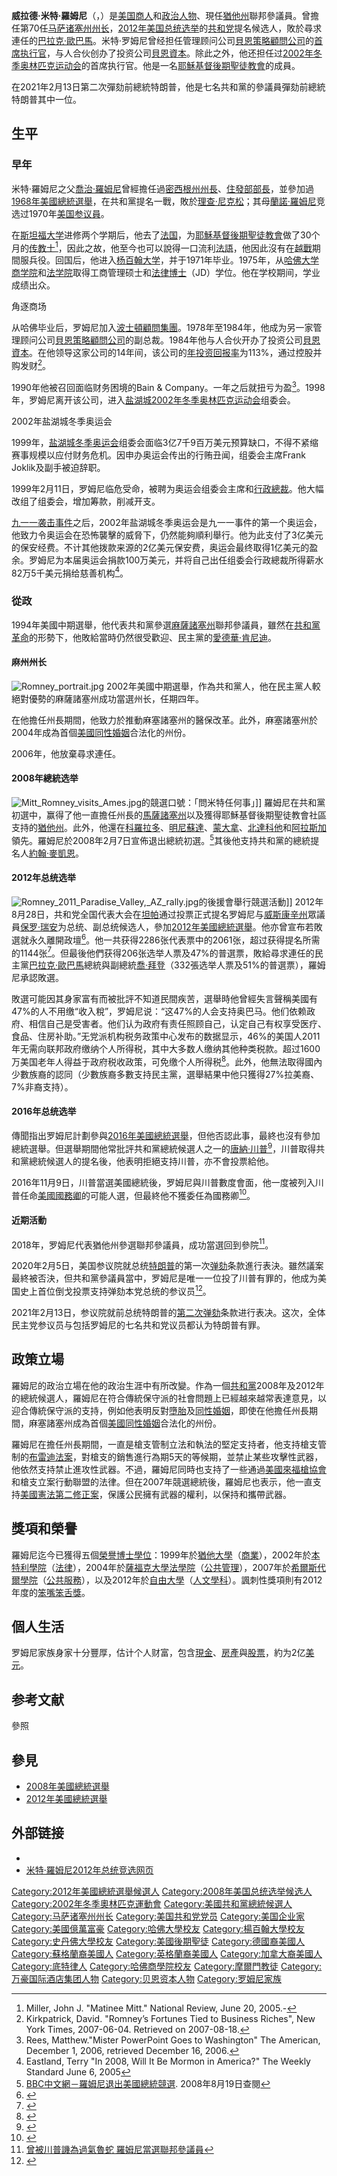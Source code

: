{{NoteTA
|G1=美国总统
|G2=美国州份
|1=zh-cn:斯坦福大学; zh-tw:史丹佛大學; zh-hk:史丹福大學;
|2=zh-cn:马萨诸塞州; zh-tw:麻薩諸塞州; zh-hk:麻薩諸塞州;
}}
{{otheruse|subject=[[2012年美國總統選舉|2012年美國總統選舉]]共和党候选人米特·羅姆尼|other=英国画家|乔治·罗姆尼}}
{{Infobox officeholder
|name= Mitt Romney<br />米特·羅姆尼
|image= File:Mitt Romney official US Senate portrait.jpg
|image_size=200px
|jr/sr        = 聯邦參議員
|state        = [[猶他州|猶他州]]
|alongside    = [[麥克·李_(美國政治家)|麥克·李]]
|term_start   = 2019年1月3日
|term_end     = 
|predecessor  = [[奧林·哈奇|奧林·哈奇]]
|successor    = 
|office1      = 第70任[[马萨诸塞州|马萨诸塞州州长]]
|term_start1  = 2003年1月2日
|term_end1    = 2007年1月4日
|predecessor1 = [[保羅·塞爾盧希|保羅·塞爾盧希]]
|successor1   = [[德瓦爾·帕特里克|德瓦爾·帕特里克]]
|birth_date  = {{Birth date and age|1947|3|12}}
|birth_place = {{flag|USA|1912}}[[密歇根州|密歇根州]][[底特律|底特律]]
|birthname   = 威拉德·米特·羅姆尼<br />Willard Mitt Romney
|nationality = {{USA}}
|party       = [[共和黨_(美國)|共和黨]]
|residence   = [[马萨诸塞州|马萨诸塞州]][[貝爾蒙_(麻薩諸塞州)|贝尔蒙特镇]]<br />[[新罕布什尔州|新罕布什尔州]]{{link-en|沃尔夫伯勒镇|Wolfeboro, New Hampshire}}<br />[[加利福尼亚州|加利福尼亚州]][[聖地牙哥_(加利福尼亞州)|圣迭戈市]]
|spouse      = {{marriage|{{link-en|安·羅姆尼|Ann Romney}}|1969}}
|children    = 5
|alma_mater  = {{nowrap|[[楊百翰大學|楊百翰大學]] <small>([[文學士|BA]])</small>}}<br />{{nowrap|[[哈佛大學|哈佛大學]] <small>([[工商管理碩士|MBA]], [[法學博士|JD]])</small>}}
|religion    = [[耶穌基督後期聖徒教會|耶穌基督後期聖徒教會]]
|signature   = Mitt Romney Signature.svg
|website     = [http://www.mittromney.com/ mittromney.com]
}}

'''威拉德·米特·羅姆尼'''（{{lang|en|Willard Mitt Romney}}，{{bd|1947年|3月12日||}}）是[[美国|美国]][[商人|商人]]和[[政治人物|政治人物]]、現任[[猶他州|猶他州]]聯邦參議員。曾擔任第70任[[马萨诸塞州|马萨诸塞州]][[州长|州长]]，[[2012年美国总统选举|2012年美国总统选举]]的[[共和黨_(美國)|共和党]]提名候选人，敗於尋求連任的[[巴拉克·歐巴馬|巴拉克·歐巴馬]]。米特·罗姆尼曾经担任管理顾问公司[[貝恩策略顧問公司|貝恩策略顧問公司]]的[[首席执行官|首席执行官]]，与人合伙创办了投资公司[[貝恩資本|貝恩資本]]。除此之外，他还担任过[[2002年冬季奥林匹克运动会|2002年冬季奥林匹克运动会]]的首席执行官。他是一名[[耶穌基督後期聖徒教會|耶穌基督後期聖徒教會]]的成員。

在2021年2月13日第二次彈劾前總統特朗普，他是七名共和黨的參議員彈劾前總統特朗普其中一位。

== 生平 ==
=== 早年 ===
米特·羅姆尼之父[[喬治·羅姆尼_(州長)|喬治·羅姆尼]]曾經擔任過[[密西根州|密西根州]][[州長|州長]]、[[美國住房及城市發展部|住發部]][[部長|部長]]，並參加過[[1968年美國總統選舉|1968年美國總統選舉]]，在共和黨提名一戰，敗於[[理查·尼克松|理查·尼克松]]；其母[[蘭諾·羅姆尼|蘭諾·羅姆尼]]竞选过1970年[[美国参议員|美国参议員]]。

在[[斯坦福大学|斯坦福大学]]进修两个学期后，他去了[[法国|法国]]，为[[耶穌基督後期聖徒教會|耶穌基督後期聖徒教會]]做了30个月的[[传教士|传教士]]<ref>Miller, John J. "Matinee Mitt." National Review, June 20, 2005.-</ref>，因此之故，他至今也可以說得一口流利[[法語|法語]]，他因此沒有在[[越戰|越戰]]期間服兵役。回国后，他进入[[杨百翰大学|杨百翰大学]]，并于1971年毕业。1975年，从[[哈佛大学商学院|哈佛大学商学院]]和[[哈佛大学法学院|法学院]]取得工商管理硕士和[[法律博士|法律博士]]（JD）学位。他在学校期间，学业成绩出众。

;角逐商场
从哈佛毕业后，罗姆尼加入[[波士頓顧問集團|波士頓顧問集團]]。1978年至1984年，他成为另一家管理顾问公司[[貝恩策略顧問公司|貝恩策略顧問公司]]的副总裁。1984年他与人合伙开办了投资公司[[貝恩資本|貝恩資本]]。在他领导这家公司的14年间，该公司的[[投資報酬率|年投资回报率]]为113%，通过控股并购发财<ref>Kirkpatrick, David. "Romney’s Fortunes Tied to Business Riches", New York Times, 2007-06-04. Retrieved on 2007-08-18. </ref>。

1990年他被召回面临财务困境的Bain & Company。一年之后就扭亏为盈<ref>Rees, Matthew."Mister PowerPoint Goes to Washington" The American, December 1, 2006, retrieved December 16, 2006.</ref>。1998年，罗姆尼离开该公司，进入[[盐湖城|盐湖城]][[2002年冬季奥林匹克运动会|2002年冬季奥林匹克运动会]]组委会。

;2002年盐湖城冬季奥运会
1999年，[[2002年冬季奥林匹克运动会|盐湖城冬季奥运会]]组委会面临3亿7千9百万美元预算缺口，不得不紧缩赛事规模以应付财务危机。因申办奥运会传出的行贿丑闻，组委会主席Frank Joklik及副手被迫辞职。

1999年2月11日，罗姆尼临危受命，被聘为奥运会组委会主席和[[行政總裁|行政總裁]]。他大幅改组了组委会，增加筹款，削减开支。

[[九一一袭击事件|九一一袭击事件]]之后，2002年盐湖城冬季奥运会是九一一事件的第一个奥运会，他致力令奥运会在恐怖襲擊的威脅下，仍然能夠順利舉行。他为此支付了3亿美元的保安经费。不计其他拨款来源的2亿美元保安费，奥运会最终取得1亿美元的盈余。罗姆尼为本届奥运会捐款100万美元，并将自己出任组委会行政總裁所得薪水82万5千美元捐给慈善机构<ref>Eastland, Terry "In 2008, Will It Be Mormon in America?" The Weekly Standard June 6, 2005</ref>。

=== 從政 ===
1994年美國中期選舉，他代表共和黨參選[[麻薩諸塞州|麻薩諸塞州]]聯邦參議員，雖然在[[共和黨革命|共和黨革命]]的形勢下，他敗給當時仍然很受歡迎、民主黨的[[愛德華·肯尼迪|愛德華·肯尼迪]]。

==== 麻州州长 ====
[[File:Romney_portrait.jpg|thumb]]
2002年美國中期選舉，作為共和黨人，他在民主黨人較絕對優勢的麻薩諸塞州成功當選州长，任期四年。

在他擔任州長期間，他致力於推動麻塞諸塞州的醫保改革。此外，麻塞諸塞州於2004年成為首個[[美國同性婚姻|美國同性婚姻]]合法化的州份。

2006年，他放棄尋求連任。

==== 2008年總統选举 ====
[[File:Mitt_Romney_visits_Ames.jpg|thumb]]的競選口號：「問米特任何事」]]
羅姆尼在共和黨初選中，赢得了他一直擔任州長的[[馬薩諸塞州|馬薩諸塞州]]以及獲得耶穌基督後期聖徒教會社區支持的[[猶他州|猶他州]]。此外，他還在[[科羅拉多州|科羅拉多]]、[[明尼蘇達州|明尼蘇達]]、[[蒙大拿州|蒙大拿]]、[[北達科他州|北達科他]]和[[阿拉斯加州|阿拉斯加]]領先。羅姆尼於2008年2月7日宣佈退出總統初選。<ref>[http://news.bbc.co.uk/chinese/trad/hi/newsid_7230000/newsid_7233900/7233925.stm BBC中文網－羅姆尼退出美國總統競選]. 2008年8月19日查閱</ref>其後他支持共和黨的總統提名人[[約翰·麥凱恩|約翰·麥凱恩]]。

==== 2012年总统选举 ====
[[File:Romney_2011_Paradise_Valley,_AZ_rally.jpg|thumb]]的後援會舉行競選活動]]
2012年8月28日，共和党全国代表大会在[[坦帕|坦帕]]通过投票正式提名罗姆尼与[[威斯康辛州|威斯康辛州]]眾議員[[保罗·瑞安|保罗·瑞安]]为总统、副总统候选人，參加[[2012年美國總統選舉|2012年美國總統選舉]]。他亦曾宣布若敗選就永久離開政壇<ref>{{cite web |url=http://the-sun.on.cc/cnt/china_world/20121107/00423_014.html?pubdate=20121107 |language=中文 |title=羅姆尼公司避稅7.9億 |publisher=太陽報 |date=2012-11-07 |accessdate=2012-11-07 }}</ref>。他一共获得2286张代表票中的2061张，超过获得提名所需的1144张<ref>{{cite web|url=http://news.163.com/12/0829/07/8A2D0CO700014JB5.html |language=中文 |title=美共和党正式提名罗姆尼为总统候选人 |publisher=新华网 |date=2012-08-29 |accessdate=2012-08-29 }}</ref>。但最後他們获得206张选举人票及47%的普選票，敗給尋求連任的民主黨[[巴拉克·歐巴馬|巴拉克·歐巴馬]]總統與副總統[[喬·拜登|喬·拜登]]（332張选举人票及51%的普選票），羅姆尼承認敗選。

敗選可能因其身家富有而被批評不知道民間疾苦，選舉時他曾經失言聲稱美國有47%的人不用缴“收入稅”，罗姆尼说：“这47%的人会支持奥巴马。他们依赖政府、相信自己是受害者。他们认为政府有责任照顾自己，认定自己有权享受医疗、食品、住房补助。”无党派机构税务政策中心发布的数据显示，46%的美国人2011年无需向联邦政府缴纳个人所得税，其中大多数人缴纳其他种类税款。超过1600万美国老年人得益于政府税收政策，可免缴个人所得税<ref>{{cite web |url=http://news.ifeng.com/world/special/usa2012/content-3/detail_2012_09/19/17727483_0.shtml |language=中文 |title=罗姆尼：47%美国人不缴个税 我不会关注这批人 |publisher=鳳凰网 |date=2012-09-19 |accessdate=2012-09-19 }}</ref>。此外，他無法取得國內少數族裔的認同（少數族裔多數支持民主黨，選舉結果中他只獲得27%拉美裔、7%非裔支持）。

==== 2016年总统选举 ====
傳聞指出罗姆尼計劃參與[[2016年美國總統選舉|2016年美國總統選舉]]，但他否認此事，最終也沒有參加總統選舉。但選舉期間他常批評共和黨總統候選人之一的[[唐納·川普|唐納·川普]]<ref>{{cite web |url=http://www.epochtimes.com/b5/16/3/4/n4653730.htm |language=中文 |title=反川普運動起 羅姆尼川普大打口水戰 |publisher=大紀元 |date=2016-03-04 |accessdate=2016-03-03 }}</ref>，川普取得共和黨總統候選人的提名後，他表明拒絕支持川普，亦不會投票給他。

2016年11月9日，川普當選美國總統後，罗姆尼與川普數度會面，他一度被列入川普任命[[美國國務卿|美國國務卿]]的可能人選，但最終他不獲委任為國務卿<ref>{{cite web |url=http://std.stheadline.com/instant/articles/detail/293300-%E5%9C%8B%E9%9A%9B-%E7%BE%85%E5%A7%86%E5%B0%BC%E8%AD%89%E5%AF%A6%E4%B8%8D%E7%8D%B2%E5%A7%94%E4%BB%BB%E7%82%BA%E5%9C%8B%E5%8B%99%E5%8D%BF  |language=中文 |title=羅姆尼證實不獲委任為國務卿 |publisher=星島日報  |date=2016-12-13 |accessdate=2016-12-12 }}</ref>。

==== 近期活動 ====
2018年，罗姆尼代表猶他州參選聯邦參議員，成功當選回到參院<ref>[http://news.ltn.com.tw/news/world/breakingnews/2605069 曾被川普譏為過氣魯蛇 羅姆尼當選聯邦參議員]</ref>。

2020年2月5日，美国参议院就总统[[唐納·川普|特朗普]]的第一次[[唐納德·特朗普彈劾案|弹劾]]条款進行表決。雖然議案最終被否決，但共和黨參議員當中，罗姆尼是唯一一位投了川普有罪的，他成为美国史上首位倒戈投票支持弹劾本党总统的参议员<ref>{{cite news |title=史上首位！共和党议员反水支持弹劾总统 |url=https://m.thepaper.cn/newsDetail_forward_5815859}}</ref>。

2021年2月13日，参议院就前总统特朗普的[[第二次特朗普弹劾案|第二次弹劾]]条款进行表决。这次，全体民主党参议员与包括罗姆尼的七名共和党议员都认为特朗普有罪。

== 政策立場 ==
羅姆尼的政治立場在他的政治生涯中有所改變。作為一個[[共和黨_(美國)|共和黨]]2008年及2012年的總統候選人，羅姆尼在符合傳統保守派的社會問題上已經越來越常表達意見，以迎合傳統保守派的支持，例如他表明反對[[墮胎|墮胎]]及[[同性婚姻|同性婚姻]]，即使在他擔任州長期間，麻塞諸塞州成為首個[[美國同性婚姻|美國同性婚姻]]合法化的州份。

羅姆尼在擔任州長期間，一直是槍支管制立法和執法的堅定支持者，他支持槍支管制的[[布雷迪法案|布雷迪法案]]，對槍支的銷售進行為期5天的等候期，並禁止某些攻擊性武器，他依然支持禁止進攻性武器。不過，羅姆尼同時也支持了一些通過[[美國來福槍協會|美國來福槍協會]]和槍支立案行動聯盟的法律。但在2007年競選總統後，羅姆尼也表示，他一直支持[[美國憲法第二修正案|美國憲法第二修正案]]，保護公民擁有武器的權利，以保持和攜帶武器。

== 獎項和榮譽 ==
羅姆尼迄今已獲得五個[[榮譽博士|榮譽博士]][[學位|學位]]：1999年於[[猶他大學|猶他大學]]（[[商業|商業]]），2002年於[[本特利學院|本特利學院]]（[[法律|法律]]），2004年於[[薩福克大學|薩福克大學]][[薩福克大學法學院|法學院]]（[[公共管理|公共管理]]），2007年於[[希爾斯代爾學院|希爾斯代爾學院]]（[[公共服務|公共服務]]），以及2012年於[[自由大學|自由大學]]（[[人文學科|人文學科]]）。諷刺性獎項則有2012年度的[[笨嘴笨舌獎|笨嘴笨舌獎]]。

== 個人生活 ==
罗姆尼家族身家十分豐厚，估计个人财富，包含[[現金|現金]]、[[房產|房產]]與[[股票|股票]]，約为2亿[[美元|美元]]。

== 参考文献 ==
;參照
{{reflist}}

== 參見 ==
* [[2008年美國總統選舉|2008年美國總統選舉]]
* [[2012年美國總統選舉|2012年美國總統選舉]]

== 外部链接 ==
{{commons category|Mitt Romney}}
* {{C-SPAN|wromney}}
* [http://www.mittromney.com/ 米特·羅姆尼2012年总统竞选网页] {{Wayback|url=http://www.mittromney.com/ |date=20120920052731 }}

{{s-start}}
{{s-bus}}
{{s-new|office}}
{{s-ttl|title=[[贝恩资本|贝恩资本]]首席执行官|years=1984年–2002年}}
{{s-non|reason=职位废止}}
{{s-break}}
{{s-bef|rows=2|before={{le|比尔·贝恩|Bill Bain (consultant)}}}}
{{s-ttl|rows=2|title=[[貝恩策略顧問|貝恩策略顧問]]首席执行官|years=1991年–1992年}}
{{s-aft|after={{le|史蒂夫·埃利斯|Steve Ellis (businessman)}}|as=貝恩策略顧問全球执行董事}}
{{s-break}}
{{s-aft|after={{le|奥里特·盖迪什|Orit Gadiesh}}|as=貝恩策略顧問主席}}
{{s-break}}
{{s-ppo}}
{{s-bef|before={{le|乔·马隆|Joe Malone (politician)}}}}
{{s-ttl|title={{nowrap|[[美國參議員|美國參議員]]{{le|麻薩諸塞州美國參議院議員列表|List of United States Senators from Massachusetts|麻薩諸塞州}}[[共和黨_(美國)|共和黨]]被提名人}}<br>（[[美國參議員類別|第1類]]）|years={{le|1994年马萨诸塞州美国参议院议员选举|United States Senate election in Massachusetts, 1994|1994年}}}}
{{s-aft|after={{le|杰克·E·罗宾逊三世|Jack E. Robinson III}}}}
{{s-break}}
{{s-bef|before={{le|保罗·塞卢奇|Paul Cellucci}}}}
{{s-ttl|title={{le|马萨诸塞州州长|Governor of Massachusetts}}[[共和黨_(美國)|共和黨]]被提名人|years={{le|2002年马萨诸塞州州长选举|2002 Massachusetts gubernatorial election|2002年}}}}
{{s-aft|after={{le|凯里·希利|Kerry Healey}}}}
{{s-break}}
{{s-bef|before={{le|肯尼·吉恩|Kenny Guinn}}}}
{{s-ttl|title={{le|共和党州长协会|Republican Governors Association}}主席|years=2005年–2006年}}
{{s-aft|after=[[桑尼·珀杜|桑尼·珀杜]]}}
{{s-break}}
{{s-bef|before=[[約翰·麥凱恩|約翰·麥凱恩]]}}
{{s-ttl|title=[[美国总统|美国总统]][[共和黨_(美國)|共和黨]]{{le|美國共和黨總統候選人列表|List of United States Republican Party presidential tickets|被提名人}}|years=[[2012年美國總統選舉|2012年]]}}
{{s-aft|after=[[唐納·川普|唐納·川普]]}}
{{s-break}}
{{s-bef|before=[[奧林·哈奇|奧林·哈奇]]}}
{{s-ttl|title={{nowrap|[[美國參議員|美國參議員]]{{le|猶他州美國參議院議員列表|List of United States Senators from Utah|猶他州}}[[共和黨_(美國)|共和黨]]被提名人}}<br>（[[美國參議員類別|第1類]]）|years={{le|2018年猶他州美國參議院議員選舉|United States Senate election in Utah, 2018|2018年}}}}
{{s-inc|recent}}
{{s-break}}
{{s-sports}}
{{s-bef|before={{flagicon|JPN}} {{le|斋藤荣四郎|Eishiro Saito}}}}
{{s-ttl|title={{le|奥运会组委会主席|President of the Organising Committee for the Olympic Games}}|years=[[2002年冬季奥林匹克运动会|2002年]]}}
{{s-aft|after={{flagicon|ITA}} {{le|瓦伦蒂诺·卡斯特拉尼|Valentino Castellani}}}}
{{s-break}}
{{s-off}}
{{s-bef|before={{le|简·斯威夫特|Jane Swift}}<br />{{small|代理}}}}
{{s-ttl|title={{le|马萨诸塞州州长|Governor of Massachusetts}}|years=2003年–2007年}}
{{s-aft|after=[[德瓦尔·帕特里克|德瓦尔·帕特里克]]}}
{{s-break}}
{{s-par|us-sen}}
{{s-bef|before=[[奧林·哈奇|奧林·哈奇]]}}
{{s-ttl|title={{le|猶他州美國參議院議員列表|List of United States Senators from Utah|猶他州第1類參議員}}|years=2019年-至今|alongside=[[麥克·李_(美國政治家)|麥克·李]]}}
{{s-inc}}
{{s-break}}
{{s-prec|usa}}
{{s-bef|before=[[傑基·罗森|傑基·罗森]]}}
{{s-ttl|title=[[美國參議員資歷|美國參議員資歷]]|years=第87位}}
{{s-aft|after=[[迈克·布劳恩|迈克·布劳恩]]}}
{{s-end}}
{{Current U.S. Senators}}
{{2012年美国总统选举}}
{{贝恩资本}}

{{Authority control}}
{{DEFAULTSORT:Romney, Mitt}}
[[Category:2012年美國總統選舉候選人|Category:2012年美國總統選舉候選人]]
[[Category:2008年美国总统选举候选人|Category:2008年美国总统选举候选人]]
[[Category:2002年冬季奧林匹克運動會|Category:2002年冬季奧林匹克運動會]]
[[Category:美國共和黨總統候選人|Category:美國共和黨總統候選人]]
[[Category:马萨诸塞州州长|Category:马萨诸塞州州长]]
[[Category:美国共和党党员|Category:美国共和党党员]]
[[Category:美国企业家|Category:美国企业家]]
[[Category:美國億萬富豪|Category:美國億萬富豪]]
[[Category:哈佛大學校友|Category:哈佛大學校友]]
[[Category:楊百翰大學校友|Category:楊百翰大學校友]]
[[Category:史丹佛大學校友|Category:史丹佛大學校友]]
[[Category:美國後期聖徒|Category:美國後期聖徒]]
[[Category:德國裔美國人|Category:德國裔美國人]]
[[Category:蘇格蘭裔美國人|Category:蘇格蘭裔美國人]]
[[Category:英格蘭裔美國人|Category:英格蘭裔美國人]]
[[Category:加拿大裔美國人|Category:加拿大裔美國人]]
[[Category:底特律人|Category:底特律人]]
[[Category:哈佛商學院校友|Category:哈佛商學院校友]]
[[Category:摩爾門教徒|Category:摩爾門教徒]]
[[Category:万豪国际酒店集团人物|Category:万豪国际酒店集团人物]]
[[Category:贝恩资本人物|Category:贝恩资本人物]]
[[Category:罗姆尼家族|Category:罗姆尼家族]]